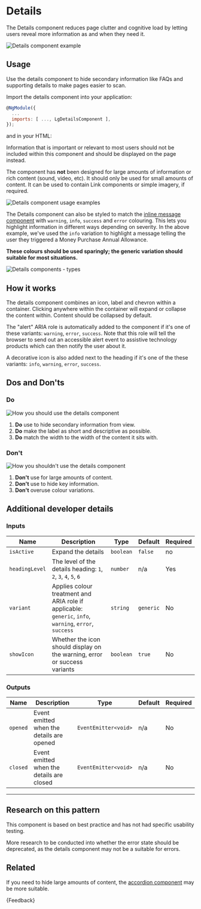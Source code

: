 
<Meta title="Components/Details/Guide" />

# Details

<p class="standfirst">The Details component reduces page clutter and cognitive load by letting users reveal more information as and when they need it.</p>

![Details component example](docs/details/example.png)

## Usage

Use the details component to hide secondary information like FAQs and supporting details to make pages easier to scan.

Import the details component into your application:

```js
@NgModule({
  ...
  imports: [ ..., LgDetailsComponent ],
});
```

and in your HTML:

<Source id="components-details-examples--standard-details"></Source>

Information that is important or relevant to most users should not be included within this component and should be displayed on the page instead.

The component has **not** been designed for large amounts of information or rich content (sound, video, etc). It should only be used for small amounts of content. It can be used to contain Link components or simple imagery, if required.

![Details component usage examples](docs/details/usage.png)



The Details component can also be styled to match the [inline message component](./?path=/docs/components-inline-message-alert-guide--docs) with `warning`, `info`, `success` and `error` colouring. This lets you highlight information in different ways depending on severity. In the above example, we've used the `info` variation to highlight a message telling the user they triggered a Money Purchase Annual Allowance.

**These colours should be used sparingly; the generic variation should suitable for most situations.**

![Details components - types](docs/details/types.png)


## How it works

The details component combines an icon, label and chevron within a container. Clicking anywhere within the container will expand or collapse the content within. Content should be collapsed by default.

The "alert" ARIA role is automatically added to the component if it's one of these variants: `warning`, `error`, `success`. Note that this role will tell the browser to send out an accessible alert event to assistive technology products which can then notify the user about it.

A decorative icon is also added next to the heading if it's one of the these variants: `info`, `warning`, `error`, `success`.

## Dos and Don'ts

### Do

![How you should use the details component](docs/details/do.png)

1. **Do** use to hide secondary information from view.
2. **Do** make the label as short and descriptive as possible.
3. **Do** match the width to the width of the content it sits with.

###  Don't

![How you shouldn't use the details component](docs/details/dont.png)

1. **Don't** use for large amounts of content.
2. **Don't** use to hide key information.
3. **Don't** overuse colour variations.

## Additional developer details

### Inputs

| Name           | Description                                                                                            | Type      | Default   | Required |
|----------------|--------------------------------------------------------------------------------------------------------|-----------|-----------|----------|
| `isActive`     | Expand the details                                                                                     | `boolean` | `false`   | no       |
| `headingLevel` | The level of the details heading: `1`, `2`, `3`, `4`, `5`, `6`                                         | `number`  | n/a       | Yes      |
| `variant`      | Applies colour treatment and ARIA role if applicable: `generic`, `info`, `warning`, `error`, `success` | `string`  | `generic` | No       |
| `showIcon`     | Whether the icon should display on the warning, error or success variants                              | `boolean` | `true`    | No       |

### Outputs

| Name     | Description                               | Type                 | Default | Required |
|----------|-------------------------------------------|----------------------|---------|----------|
| `opened` | Event emitted when the details are opened | `EventEmitter<void>` | n/a     | No       |
| `closed` | Event emitted when the details are closed | `EventEmitter<void>` | n/a     | No       |

------

## Research on this pattern

This component is based on best practice and has not had specific usability testing.

More research to be conducted into whether the error state should be deprecated, as the details component may not be a suitable for errors.

## Related

If you need to hide large amounts of content, the [accordion component](./?path=/docs/components-accordion-guide--docs) may be more suitable.

<Markdown>{Feedback}</Markdown>
